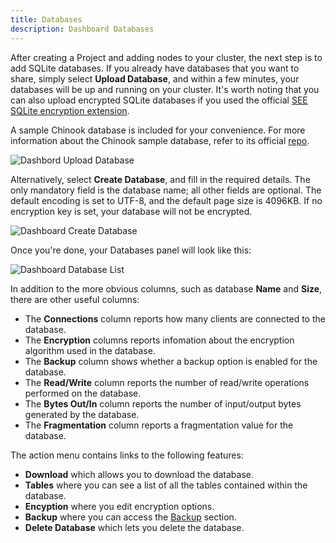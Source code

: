 ```yaml
---
title: Databases
description: Dashboard Databases
---
```


After creating a Project and adding nodes to your cluster, the next step is to add SQLite databases. If you already have databases that you want to share, simply select **Upload Database**, and within a few minutes, your databases will be up and running on your cluster. It's worth noting that you can also upload encrypted SQLite databases if you used the official [SEE SQLite encryption extension](https://www.sqlite.org/see/doc/release/www/index.wiki).

A sample Chinook database is included for your convenience. For more information about the Chinook sample database, refer to its official [repo](https://github.com/lerocha/chinook-database).

![Dashbord Upload Database](@docs-website-assets/introduction/dashboard_upload_db.png)

Alternatively, select **Create Database**, and fill in the required details. The only mandatory field is the database name; all other fields are optional. The default encoding is set to UTF-8, and the default page size is 4096KB. If no encryption key is set, your database will not be encrypted.

![Dashboard Create Database](@docs-website-assets/introduction/dashboard_create_database.png)

Once you're done, your Databases panel will look like this:

![Dashboard Database List](@docs-website-assets/introduction/dashboard_database_list.png)

In addition to the more obvious columns, such as database **Name** and **Size**, there are other useful columns:
* The **Connections** column reports how many clients are connected to the database.
* The **Encryption** columns reports infomation about the encryption algorithm used in the database.
* The **Backup** column shows whether a backup option is enabled for the database.
* The **Read/Write** column reports the number of read/write operations performed on the database.
* The **Bytes Out/In** column reports the number of input/output bytes generated by the database.
* The **Fragmentation** column reports a fragmentation value for the database.

The action menu contains links to the following features:
* **Download** which allows you to download the database.
* **Tables** where you can see a list of all the tables contained within the database.
* **Encyption** where you edit encryption options.
* **Backup** where you can access the [Backup](/docs/introduction/backup) section.
* **Delete Database** which lets you delete the database.
